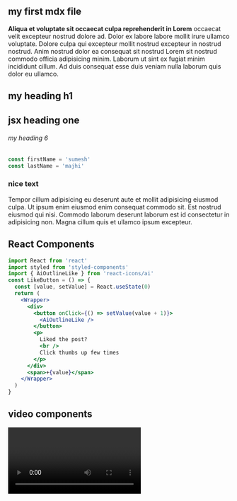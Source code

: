 
<section className="mdx-page">

## my first mdx file

**Aliqua et voluptate sit occaecat culpa reprehenderit in Lorem** occaecat velit excepteur nostrud dolore ad. Dolor ex labore labore mollit irure ullamco voluptate. Dolore culpa qui excepteur mollit nostrud excepteur in nostrud nostrud. Anim nostrud dolor ea consequat sit nostrud Lorem sit nostrud commodo officia adipisicing minim. Laborum ut sint ex fugiat minim incididunt cillum. Ad duis consequat esse duis veniam nulla laborum quis dolor eu ullamco.

# my heading h1

<h1 className="special">jsx heading one</h1>

###### my heading 6

<div className="code">

```js
const firstName = 'sumesh'
const lastName = 'majhi'
```

</div>

<div className="nice-text">

<h3>nice text </h3>

<FiInfo className="nice-text-icon"> </FiInfo>

Tempor cillum adipisicing eu deserunt aute et mollit adipisicing eiusmod culpa. Ut ipsum enim eiusmod enim consequat commodo sit. Est nostrud eiusmod qui nisi. Commodo laborum deserunt laborum est id consectetur in adipisicing non. Magna cillum quis et ullamco ipsum excepteur.

</div>

<h2> React Components </h2>

<Counter />

```jsx
import React from 'react'
import styled from 'styled-components'
import { AiOutlineLike } from 'react-icons/ai'
const LikeButton = () => {
  const [value, setValue] = React.useState(0)
  return (
    <Wrapper>
      <div>
        <button onClick={() => setValue(value + 1)}>
          <AiOutlineLike />
        </button>
        <p>
          Liked the post?
          <br />
          Click thumbs up few times
        </p>
      </div>
      <span>+{value}</span>
    </Wrapper>
  )
}
```

<LikeButton />

<h2>video components</h2>

<RegVideo />

<Video />

<h2>regular heading</h2>

<h2 title>title heading</h2>

<h4>inline code</h4>

`console.log('hello there');`

<h4>blockquote element</h4>

<blockquote display="default">
  Esse culpa reprehenderit cillum sint. Ut sint commodo nulla minim duis sit
  deserunt anim proident consectetur non voluptate reprehenderit qui. Esse aute
  officia non irure mollit. Ut enim non cupidatat in dolor veniam dolore laborum
  anim proident minim sint incididunt. Esse ullamco laborum labore dolore ad
  aute sunt fugiat culpa aliqua ex. Ullamco duis veniam Lorem laboris esse et
  amet Lorem proident Lorem. Veniam tempor quis occaecat dolore enim non dolore.
</blockquote>

<blockquote display="warning">
  Ullamco magna fugiat exercitation minim cupidatat aliquip. Consequat ad
  aliquip nisi cillum ea. Amet ex consectetur dolor ad ad aliquip do sit qui
  commodo ex excepteur. Tempor adipisicing cillum pariatur reprehenderit
  incididunt in. Dolor eiusmod voluptate incididunt deserunt aute occaecat do
  deserunt dolor. Anim non sint adipisicing aliquip occaecat non quis aliquip
  ipsum enim pariatur enim sit. Sint sit nulla ea laboris duis dolor esse sunt
  commodo.
</blockquote>

<blockquote display="info">
  Lorem enim laborum duis proident elit qui quis nulla sit pariatur eiusmod
  culpa. Laborum irure reprehenderit eiusmod sit aute voluptate nisi ea est
  reprehenderit. Incididunt aliquip ipsum non occaecat. Deserunt ipsum dolor
  sint incididunt cupidatat tempor laborum occaecat duis Lorem laboris
  adipisicing. In anim laboris dolor velit Lorem irure cillum enim duis sint
  proident sit sint irure. Do do incididunt id id id ea labore deserunt aute ut
  ex sint. Adipisicing esse sunt enim incididunt et amet pariatur duis excepteur
  enim aliquip voluptate.
</blockquote>

<blockquote>
  Id sunt labore occaecat non. Eiusmod amet sit voluptate dolor ipsum veniam do
  magna laboris cupidatat. In sit deserunt aliqua in culpa ad. Nisi deserunt
  voluptate ipsum mollit dolor. Ex ex esse cillum amet fugiat.
</blockquote>

<Link to="/posts" className="btn center-btn">
  all posts
</Link>

</section>
